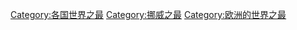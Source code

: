 [[Category:各国世界之最|Category:各国世界之最]]
[[Category:挪威之最|Category:挪威之最]]
[[Category:欧洲的世界之最|Category:欧洲的世界之最]]